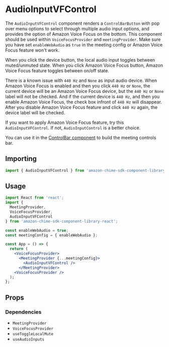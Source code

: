 
<Meta title="SDK Components/MeetingControls/AudioInputVFControl" />

# AudioInputVFControl

The `AudioInputVFControl` component renders a `ControlBarButton` with pop over menu options to select through multiple audio input options,
and provides the option of Amazon Voice Focus on the bottom. This component should be used within `VoiceFocusProvider` and `meetingProvider`. 
Make sure you have set `enableWebAudio` as `true` in the meeting config or Amazon Voice Focus feature won't work.

When you click the device button, the local audio input toggles between muted/unmuted state. When you click Amazon Voice Focus button, 
Amazon Voice Focus feature toggles between on/off state. 

There is a known issue with `440 Hz` and `None` as input audio device. When Amazon Voice Focus is enabled and then you click `440 Hz` or `None`, 
the current device will be an Amazon Voice Focus device, but the `440 Hz` or `None` label will not be checked. And if the current device is `440 Hz`,
and then you enable Amazon Voice Focus, the check box infront of `440 Hz` will disappear. After you disable Amazon Voice Focus feature and click 
`440 Hz` again, the device label will be checked.

If you want to apply Amazon Voice Focus feature, try this `AudioInputVFControl`. If not, `AudioInputControl` is a better choice. 

You can use it in the [ControlBar component](/docs/ui-components-controlbar--control-bar) to build the meeting controls bar.

## Importing

```javascript
import { AudioInputVFControl } from 'amazon-chime-sdk-component-library-react';
```

## Usage

```jsx
import React from 'react';
import {
  MeetingProvider,
  VoiceFocusProvider,
  AudioInputVFControl
} from 'amazon-chime-sdk-component-library-react';

const enableWebAudio = true;
const meetingConfig = { enableWebAudio };

const App = () => {
  return (
    <VoiceFocusProvider>
      <MeetingProvider {...meetingConfig}>
        <AudioInputVFControl />
      </MeetingProvider>
    <VoiceFocusProvider />
  );
};
```

## Props

<Props of={AudioInputVFControl} />

### Dependencies

- `MeetingProvider`
- `VoiceFocusProvider`
- `useToggleLocalMute`
- `useAudioInputs`
